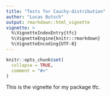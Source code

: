 ```yaml
---
title: "Tests for Cauchy-distribution"
author: "Lucas Butsch"
output: rmarkdown::html_vignette
vignette: >
  %\VignetteIndexEntry{tfc}
  %\VignetteEngine{knitr::rmarkdown}
  %\VignetteEncoding{UTF-8}
---
```


```r
knitr::opts_chunk$set(
  collapse = TRUE,
  comment = "#>"
)
```


This is the vignette for my package tfc.
